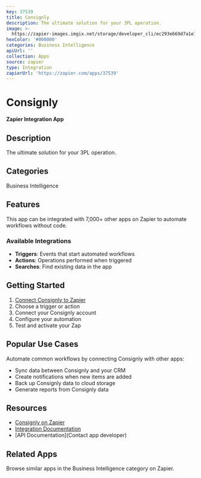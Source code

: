 ```yaml
---
key: 37539
title: Consignly
description: The ultimate solution for your 3PL operation.
image: >-
  https://zapier-images.imgix.net/storage/developer_cli/ec293e669d7a1e78d7ce1072f714d1fb.png?auto=format%2Ccompress&ixlib=python-3.0.0&q=50
hexColor: '#000000'
categories: Business Intelligence
apiUrl: ''
collection: Apps
source: zapier
type: Integration
zapierUrl: 'https://zapier.com/apps/37539'
---
```

# Consignly

**Zapier Integration App**

## Description

The ultimate solution for your 3PL operation.

## Categories

Business Intelligence

## Features

This app can be integrated with 7,000+ other apps on Zapier to automate workflows without code.

### Available Integrations

- **Triggers**: Events that start automated workflows
- **Actions**: Operations performed when triggered
- **Searches**: Find existing data in the app

## Getting Started

1. [Connect Consignly to Zapier](https://zapier.com/apps/37539)
2. Choose a trigger or action
3. Connect your Consignly account
4. Configure your automation
5. Test and activate your Zap

## Popular Use Cases

Automate common workflows by connecting Consignly with other apps:

- Sync data between Consignly and your CRM
- Create notifications when new items are added
- Back up Consignly data to cloud storage
- Generate reports from Consignly data

## Resources

- [Consignly on Zapier](https://zapier.com/apps/37539)
- [Integration Documentation](https://zapier.com/apps/37539/integrations)
- [API Documentation](Contact app developer)

## Related Apps

Browse similar apps in the Business Intelligence category on Zapier.
